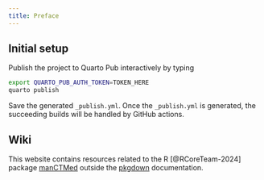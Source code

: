 ```yaml
---
title: Preface
---
```


<!-- This will become index.html in the quarto website. -->

## Initial setup

Publish the project to Quarto Pub interactively by typing

```sh
export QUARTO_PUB_AUTH_TOKEN=TOKEN_HERE
quarto publish
```

Save the generated `_publish.yml`. Once the `_publish.yml` is generated, the succeeding builds will be handled by GitHub actions.

## Wiki

This website contains resources related to the R [@RCoreTeam-2024] package [manCTMed](https://github.com/jeksterslab/manCTMed) outside the [pkgdown](https://jeksterslab.github.io/manCTMed) documentation.
